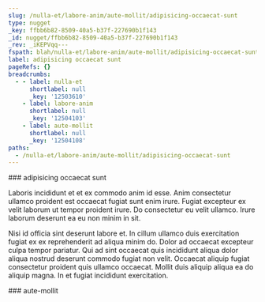 ```yaml
---
slug: /nulla-et/labore-anim/aute-mollit/adipisicing-occaecat-sunt
type: nugget
_key: ffbb6b82-8509-40a5-b37f-227690b1f143
_id: nugget/ffbb6b82-8509-40a5-b37f-227690b1f143
_rev: _iKEPVqq---
fspath: blah/nulla-et/labore-anim/aute-mollit/adipisicing-occaecat-sunt.md
label: adipisicing occaecat sunt
pageRefs: {}
breadcrumbs:
  - - label: nulla-et
      shortlabel: null
      _key: '12503610'
    - label: labore-anim
      shortlabel: null
      _key: '12504103'
    - label: aute-mollit
      shortlabel: null
      _key: '12504108'
paths:
  - /nulla-et/labore-anim/aute-mollit/adipisicing-occaecat-sunt
---
```


<NuggetArea>
<Nugget slug="/nulla-et/labore-anim/aute-mollit/adipisicing-occaecat-sunt" type="nugget" _key="ffbb6b82-8509-40a5-b37f-227690b1f143" _id="nugget/ffbb6b82-8509-40a5-b37f-227690b1f143" _rev="_iKEPVqq---" fspath="blah/nulla-et/labore-anim/aute-mollit/adipisicing-occaecat-sunt.md" label="adipisicing occaecat sunt" paths="/nulla-et/labore-anim/aute-mollit/adipisicing-occaecat-sunt">
<NuggetBody>
### adipisicing occaecat sunt

Laboris incididunt et et ex commodo anim id esse. Anim consectetur ullamco proident est occaecat fugiat sunt enim irure. Fugiat excepteur ex velit laborum ut tempor proident irure. Do consectetur eu velit ullamco. Irure laborum deserunt ea eu non minim in sit.

Nisi id officia sint deserunt labore et. In cillum ullamco duis exercitation fugiat ex ex reprehenderit ad aliqua minim do. Dolor ad occaecat excepteur culpa tempor pariatur. Qui ad sint occaecat quis incididunt aliqua dolor aliqua nostrud deserunt commodo fugiat non velit. Occaecat aliquip fugiat consectetur proident quis ullamco occaecat. Mollit duis aliquip aliqua ea do aliquip magna. In et fugiat incididunt exercitation.

</NuggetBody>
<Breadcrumbs>
<Crumbs>
<Crumb _key="12503610" label="nulla-et" /><Crumb _key="12504103" label="labore-anim" /><Crumb _key="12504108" label="aute-mollit" />
</Crumbs>
</Breadcrumbs>
</Nugget>

<NuggetsInbound>
</NuggetsInbound>
<NuggetsOutbound>
</NuggetsOutbound>
</NuggetArea>
<PassagesInbound>
<Passage direction="inbound" type="passage" _key="12504108" _id="passage/12504108" _rev="_iKEPVqm--_" label="aute-mollit" passage="aute-mollit" fspath="blah/nulla-et/labore-anim/aute-mollit" paths="/nulla-et/labore-anim/aute-mollit" slug="/nulla-et/labore-anim/aute-mollit">
<NuggetBody>
### aute-mollit

</NuggetBody>
<Breadcrumbs>
<Crumbs>
<Crumb _key="12503610" label="nulla-et" /><Crumb _key="12504103" label="labore-anim" />
</Crumbs>
</Breadcrumbs>
</Passage>

</PassagesInbound>
<PassagesOutbound>
</PassagesOutbound>